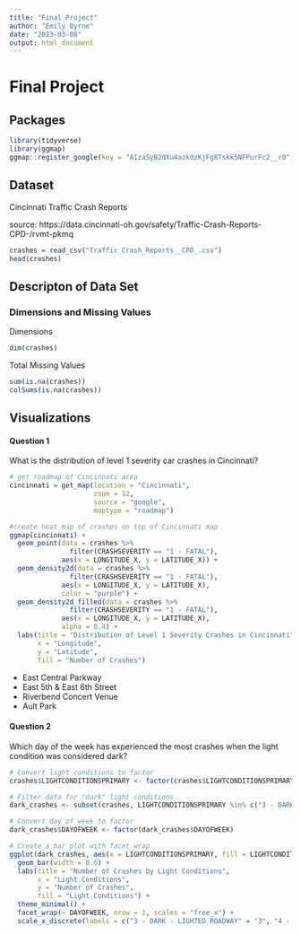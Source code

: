 ---
title: "Final Project"
author: "Emily Byrne"
date: "2023-03-08"
output: html_document
---

# Final Project {.tabset}

## Packages {.tabset}
```{r}
library(tidyverse)
library(ggmap)
ggmap::register_google(key = "AIzaSyB2dXu4azkdzKjFg8Tskk5NFPurFc2__r0")
```

## Dataset {.tabset}

Cincinnati Traffic Crash Reports

source: https://data.cincinnati-oh.gov/safety/Traffic-Crash-Reports-CPD-/rvmt-pkmq

```{r}
crashes = read_csv("Traffic_Crash_Reports__CPD_.csv")
head(crashes)
```

## Descripton of Data Set {.tabset}

### Dimensions and Missing Values {.tabset}

Dimensions 
```{r}
dim(crashes)
```
Total Missing Values 
```{r}
sum(is.na(crashes))
colSums(is.na(crashes))
```

## Visualizations {.tabset}

#### Question 1 {.tabset}

What is the distribution of level 1 severity car crashes in Cincinnati?

```{r}
# get roadmap of Cincinnati area 
cincinnati = get_map(location = "Cincinnati",
                     zoom = 12,
                     source = "google",
                     maptype = "roadmap")

#create heat map of crashes on top of Cincinnati map 
ggmap(cincinnati) +
  geom_point(data = crashes %>% 
               filter(CRASHSEVERITY == "1 - FATAL"),
             aes(x = LONGITUDE_X, y = LATITUDE_X)) +
  geom_density2d(data = crashes %>% 
               filter(CRASHSEVERITY == "1 - FATAL"),
             aes(x = LONGITUDE_X, y = LATITUDE_X),
             color = "purple") +
  geom_density2d_filled(data = crashes %>% 
               filter(CRASHSEVERITY == "1 - FATAL"),
             aes(x = LONGITUDE_X, y = LATITUDE_X),
             alpha = 0.4) +
  labs(title = "Distribution of Level 1 Severity Crashes in Cincinnati",
       x = "Longitude", 
       y = "Latitude",
       fill = "Number of Crashes")
```
- East Central Parkway
- East 5th & East 6th Street 
- Riverbend Concert Venue 
- Ault Park 

#### Question 2 {.tabset}

Which day of the week has experienced the most crashes when the light condition was considered dark? 

```{r}
# Convert light conditions to factor
crashes$LIGHTCONDITIONSPRIMARY <- factor(crashes$LIGHTCONDITIONSPRIMARY)

# Filter data for "dark" light conditions 
dark_crashes <- subset(crashes, LIGHTCONDITIONSPRIMARY %in% c("3 - DARK - LIGHTED ROADWAY", "4 - DARK – ROADWAY NOT LIGHTED", "5 - DARK – UNKNOWN ROADWAY LIGHTING"))

# Convert day of week to factor
dark_crashes$DAYOFWEEK <- factor(dark_crashes$DAYOFWEEK)

# Create a bar plot with facet_wrap
ggplot(dark_crashes, aes(x = LIGHTCONDITIONSPRIMARY, fill = LIGHTCONDITIONSPRIMARY)) +
  geom_bar(width = 0.6) +
  labs(title = "Number of Crashes by Light Conditions",
       x = "Light Conditions",
       y = "Number of Crashes",
       fill = "Light Conditions") +
  theme_minimal() +
  facet_wrap(~ DAYOFWEEK, nrow = 1, scales = "free_x") +
  scale_x_discrete(labels = c("3 - DARK - LIGHTED ROADWAY" = "3", "4 - DARK – ROADWAY NOT LIGHTED" = "4", "5 - DARK – UNKNOWN ROADWAY LIGHTING" = "5"))
```


